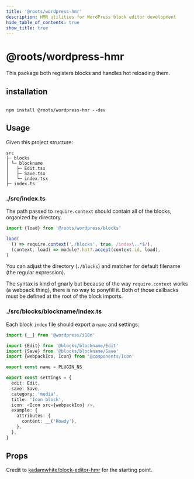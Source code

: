 ```yaml
---
title: '@roots/wordpress-hmr'
description: HMR utilities for WordPress block editor development
hide_table_of_contents: true
show_title: true
---
```


# @roots/wordpress-hmr

This package both registers blocks and handles hot reloading them.

## installation

```npm2yarn

npm install @roots/wordpress-hmr --dev

```

## Usage

Given this project structure:

```
src
├─ blocks
│ └─ blockname
│   ├─ Edit.tsx
│   ├─ Save.tsx
│   └─ index.tsx
├─ index.ts
```

### **./src/index.ts**

The path passed to `require.context` should contain all of the blocks, organized by directory.

```ts
import {load} from '@roots/wordpress/blocks'

load(
  () => require.context('./blocks', true, /index\..*$/),
  (context, load) => module?.hot?.accept(context.id, load),
)
```

You can adjust the directory (`./blocks`) and matcher for default filename (the regular expression).

The syntax is kind of gnarly but because of the way `require.context` works (a webpack thing), there is no way to ponyfill it. Both of those callbacks must be defined at the root of the block imports.

### ./src/blocks/blockname/index.ts

Each block `index` file should export a `name` and settings:

```ts
import {__} from '@wordpress/i18n'

import {Edit} from '@blocks/blockname/Edit'
import {Save} from '@blocks/blockname/Save'
import {webpackIco, Icon} from '@components/Icon'

export const name = PLUGIN_NS

export const settings = {
  edit: Edit,
  save: Save,
  category: 'media',
  title: 'Icon block',
  icon: <Icon src={webpackIco} />,
  example: {
    attributes: {
      content: __('Howdy'),
    },
  },
}
```

## Props

Credit to [kadamwhite/block-editor-hmr](https://github.com/kadamwhite/block-editor-hmr) for the starting point.
